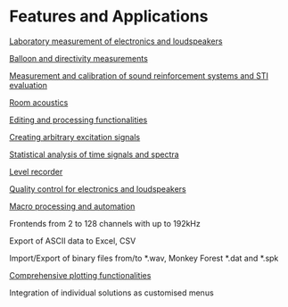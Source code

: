 # Features and Applications

[Laboratory measurement of electronics and loudspeakers](/en/features/laboratory-measurement-of-electronics-and-loudspeakers)

[Balloon and directivity measurements](/en/features/balloon-and-directivity)

[Measurement and calibration of sound reinforcement systems and STI evaluation](/en/features/measurement-and-calibration-of-sound-reinforcement-systems-and-sti-evaluation)

[Room acoustics](/en/features/room-acoustics)

[Editing and processing functionalities](/en/features/editing-and-processing-functionalities)

[Creating arbitrary excitation signals](/en/features/creating-arbitrary-excitation-signals)

[Statistical analysis of time signals and spectra](/en/features/statistical-analysis-of-time-signals-and-spectra)

[Level recorder](/en/features/level-recorder)

[Quality control for electronics and loudspeakers](/en/features/quality-control-for-electronics-and-loudspeakers)

[Macro processing and automation](/en/features/macro-processing-and-automation)

Frontends from 2 to 128 channels with up to 192kHz

Export of ASCII data to Excel, CSV

Import/Export of binary files from/to *.wav, Monkey Forest *.dat and *.spk

[Comprehensive plotting functionalities](/en/features/plotting-functionalities)

Integration of individual solutions as customised menus